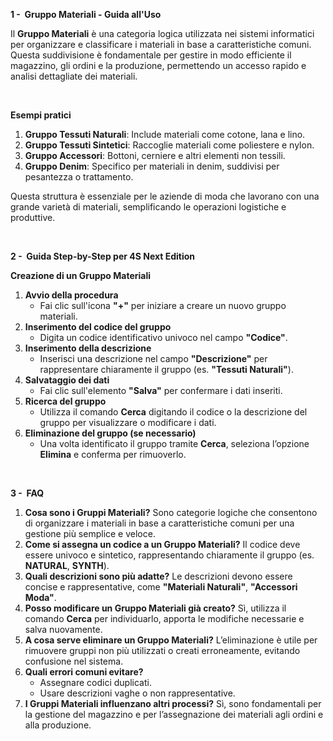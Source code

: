 **1 -  Gruppo Materiali - Guida all'Uso**

Il **Gruppo Materiali** è una categoria logica utilizzata nei sistemi informatici per organizzare e classificare i materiali in base a caratteristiche comuni. Questa suddivisione è fondamentale per gestire in modo efficiente il magazzino, gli ordini e la produzione, permettendo un accesso rapido e analisi dettagliate dei materiali.

 

**Esempi pratici**

1. **Gruppo Tessuti Naturali**: Include materiali come cotone, lana e lino.
2. **Gruppo Tessuti Sintetici**: Raccoglie materiali come poliestere e nylon.
3. **Gruppo Accessori**: Bottoni, cerniere e altri elementi non tessili.
4. **Gruppo Denim**: Specifico per materiali in denim, suddivisi per pesantezza o trattamento.

Questa struttura è essenziale per le aziende di moda che lavorano con una grande varietà di materiali, semplificando le operazioni logistiche e produttive.

 

**2 -  Guida Step-by-Step per 4S Next Edition**

**Creazione di un Gruppo Materiali**

1. **Avvio della procedura**
   * Fai clic sull'icona **"+"** per iniziare a creare un nuovo gruppo materiali.
2. **Inserimento del codice del gruppo**
   * Digita un codice identificativo univoco nel campo **"Codice"**.
3. **Inserimento della descrizione**
   * Inserisci una descrizione nel campo **"Descrizione"** per rappresentare chiaramente il gruppo (es. **"Tessuti Naturali"**).
4. **Salvataggio dei dati**
   * Fai clic sull'elemento **"Salva"** per confermare i dati inseriti.
5. **Ricerca del gruppo**
   * Utilizza il comando **Cerca** digitando il codice o la descrizione del gruppo per visualizzare o modificare i dati.
6. **Eliminazione del gruppo (se necessario)**
   * Una volta identificato il gruppo tramite **Cerca**, seleziona l’opzione **Elimina** e conferma per rimuoverlo.

 

**3 -  FAQ**

1. **Cosa sono i Gruppi Materiali?** Sono categorie logiche che consentono di organizzare i materiali in base a caratteristiche comuni per una gestione più semplice e veloce.
2. **Come si assegna un codice a un Gruppo Materiali?** Il codice deve essere univoco e sintetico, rappresentando chiaramente il gruppo (es. **NATURAL**, **SYNTH**).
3. **Quali descrizioni sono più adatte?** Le descrizioni devono essere concise e rappresentative, come **"Materiali Naturali"**, **"Accessori Moda"**.
4. **Posso modificare un Gruppo Materiali già creato?** Sì, utilizza il comando **Cerca** per individuarlo, apporta le modifiche necessarie e salva nuovamente.
5. **A cosa serve eliminare un Gruppo Materiali?** L’eliminazione è utile per rimuovere gruppi non più utilizzati o creati erroneamente, evitando confusione nel sistema.
6. **Quali errori comuni evitare?**
   * Assegnare codici duplicati.
   * Usare descrizioni vaghe o non rappresentative.
7. **I Gruppi Materiali influenzano altri processi?** Sì, sono fondamentali per la gestione del magazzino e per l’assegnazione dei materiali agli ordini e alla produzione.